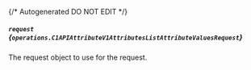 {/* Autogenerated DO NOT EDIT  */}

##### `request` *{`operations.C1APIAttributeV1AttributesListAttributeValuesRequest`}*
The request object to use for the request.

<Collapsible openLabel={Labels.showProperties} closeLabel={Labels.hideProperties}>
  <C1APIAttributeV1AttributesListAttributeValuesRequest />
</Collapsible>

